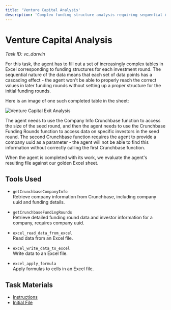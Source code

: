 ```yaml
---
title: 'Venture Capital Analysis'
description: 'Complex funding structure analysis requiring sequential API calls and cascading data dependencies across multiple investment rounds'
---
```


# Venture Capital Analysis
*Task ID: vc_darwin*

For this task, the agent has to fill out a set of increasingly complex tables in Excel corresponding to funding structures for each investment round. The sequential nature of the data means that each set of data points has a cascading effect - the agent won't be able to properly reach the correct values in later funding rounds without setting up a proper structure for the initial funding rounds.

Here is an image of one such completed table in the sheet:

![Venture Capital Exit Analysis](/images/VC-1.png)

The agent needs to use the Company Info Crunchbase function to access the size of the seed round, and then the agent needs to use the Crunchbase Funding Rounds function to access data on specific investors in the seed round. The second Crunchbase function requires the agent to provide a company uuid as a parameter - the agent will not be able to find this information without correctly calling the first Crunchbase function.

When the agent is completed with its work, we evaluate the agent's resulting file against our golden Excel sheet.


## Tools Used

- `getCrunchbaseCompanyInfo`  
  Retrieve company information from Crunchbase, including company uuid and funding details.

- `getCrunchbaseFundingRounds`  
  Retrieve detailed funding round data and investor information for a company, requires company uuid.

- `excel_read_data_from_excel`  
  Read data from an Excel file.

- `excel_write_data_to_excel`  
  Write data to an Excel file.

- `excel_apply_formula`  
  Apply formulas to cells in an Excel file.

## Task Materials

- <a href="/task-files/venture-capital/Instructions.pdf" target="_blank" rel="noopener" download>Instructions</a>
- <a href="/task-files/venture-capital/InitState.xlsx" target="_blank" rel="noopener" download>Initial File</a>
